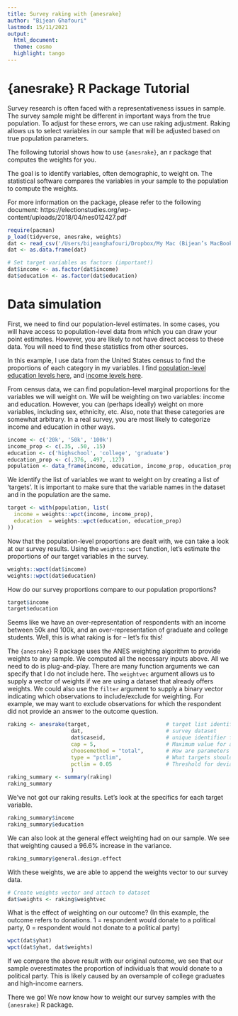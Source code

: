 ```yaml
---
title: Survey raking with {anesrake}
author: "Bijean Ghafouri"
lastmod: 15/11/2021
output: 
  html_document:
  theme: cosmo
  highlight: tango
---
```


# {anesrake} R Package Tutorial 

Survey research is often faced with a representativeness issues in sample. The survey sample might be different in important ways from the true population. To adjust for these errors, we can use raking adjustment. Raking allows us to select variables in our sample that will be adjusted based on true population parameters.

The following tutorial shows how to use `{anesrake}`, an r package that computes the weights for you. 

The goal is to identify variables, often demographic, to weight on. The statistical software compares the variables in your sample to the population to compute the weights. 

For more information on the package, please refer to the following document: https://electionstudies.org/wp-content/uploads/2018/04/nes012427.pdf


```r
require(pacman)
p_load(tidyverse, anesrake, weights)
dat <- read_csv('/Users/bijeanghafouri/Dropbox/My Mac (Bijean’s MacBook Pro)/Documents/website/website/content/blog/Tutorials/anesrake/donations.csv')
dat <- as.data.frame(dat)

# Set target variables as factors (important!)
dat$income <- as.factor(dat$income)
dat$education <- as.factor(dat$education)
```


# Data simulation
First, we need to find our population-level estimates. In some cases, you will have access to population-level data from which you can draw your point estimates. However, you are likely to not have direct access to these data. You will need to find these statistics from other sources. 

In this example, I use data from the United States census to find the proportions of each category in my variables. I find [population-level education levels here](https://www.census.gov/data/tables/2020/demo/educational-attainment/cps-detailed-tables.html), and [income levels here](https://www.statista.com/statistics/203183/percentage-distribution-of-household-income-in-the-us/). 

From census data, we can find population-level marginal proportions for the variables we will weight on. We will be weighting on two variables: income and education. However, you can (perhaps ideally) weight on more variables, including sex, ethnicity, etc. Also, note that these categories are somewhat arbitrary. In a real survey, you are most likely to categorize income and education in other ways. 

```r
income <- c('20k', '50k', '100k')
income_prop <- c(.35, .50, .15)
education <- c('highschool', 'college', 'graduate')
education_prop <- c(.376, .497, .127)
population <- data_frame(income, education, income_prop, education_prop)
```


We identify the list of variables we want to weight on by creating a list of 'targets'. It is important to make sure that the variable names in the dataset and in the population are the same.
```r
target <- with(population, list(
  income = weights::wpct(income, income_prop),
  education  = weights::wpct(education, education_prop)
))
```


Now that the population-level proportions are dealt with, we can take a look at our survey results. Using the `weights::wpct` function, let's estimate the proportions of our target variables in the survey. 
```r
weights::wpct(dat$income)
weights::wpct(dat$education)
```


How do our survey proportions compare to our population proportions?
```r
target$income
target$education
```
Seems like we have an over-representation of respondents with an income between 50k and 100k, and an over-representation of graduate and college students. Well, this is what raking is for -- let's fix this! 



The `{anesrake}` R package uses the ANES weighting algorithm to provide weights to any sample. We computed all the necessary inputs above. All we need to do is plug-and-play. There are many function arguments we can specify that I do not include here. The  `weightvec` argument allows us to supply a vector of weights if we are using a dataset that already offers weights. We could also use the `filter` argument to supply a binary vector indicating which observations to include/exclude for weighting. For example, we may want to exclude observations for which the respondent did not provide an answer to the outcome question. 


```r
raking <- anesrake(target,                        # target list identified above
                    dat,                          # survey dataset 
                    dat$caseid,                   # unique identifier for each respondent (1:nrow(dat))
                    cap = 5,                      # Maximum value for any given weight
                    choosemethod = "total",       # How are parameters compared for selection (other options include 'average' and 'max')
                    type = "pctlim",              # What targets should be used to weight 
                    pctlim = 0.05                 # Threshold for deviation
                    )
raking_summary <- summary(raking)
raking_summary
```



We've not got our raking results. Let's look at the specifics for each target variable. 
```r
raking_summary$income
raking_summary$education

```

We can also look at the general effect weighting had on our sample. We see that weighting caused a 96.6% increase in the variance. 
```r
raking_summary$general.design.effect
```


With these weights, we are able to append the weights vector to our survey data.
```r
# Create weights vector and attach to dataset 
dat$weights <- raking$weightvec
```



What is the effect of weighting on our outcome? (In this example, the outcome refers to donations. 1 = respondent would donate to a political party, 0 = respondent would not donate to a political party)
```r
wpct(dat$yhat)
wpct(dat$yhat, dat$weights)
```

If we compare the above result with our original outcome, we see that our sample overestimates the proportion of individuals that would donate to a political party. This is likely caused by an oversample of college graduates and high-income earners. 


There we go! We now know how to weight our survey samples with the `{anesrake}` R package.